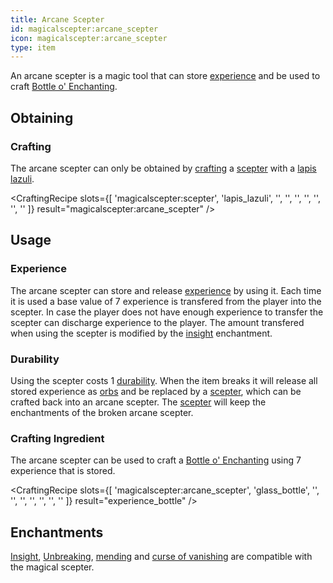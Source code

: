 ```yaml
---
title: Arcane Scepter
id: magicalscepter:arcane_scepter
icon: magicalscepter:arcane_scepter
type: item
---
```


An arcane scepter is a magic tool that can store [experience](https://minecraft.wiki/w/Experience) 
and be used to craft [Bottle o' Enchanting](https://minecraft.wiki/w/Bottle_o%27_Enchanting).


## Obtaining

### Crafting

The arcane scepter can only be obtained by [crafting](https://minecraft.wiki/w/Crafting) a [scepter](scepter) with a [lapis lazuli](https://minecraft.wiki/w/Lapis_Lazuli).

<CraftingRecipe
    slots={[
        'magicalscepter:scepter',
        'lapis_lazuli',
        '',
        '',
        '',
        '',
        '',
        '',
        ''
    ]}
    result="magicalscepter:arcane_scepter"
/>


## Usage

### Experience

The arcane scepter can store and release [experience](https://minecraft.wiki/w/Experience) by using it. 
Each time it is used a base value of 7 experience is transfered from the player into the scepter.
In case the player does not have enough experience to transfer the scepter can discharge experience to the player.
The amount transfered when using the scepter is modified by the [insight](./insight) enchantment.

### Durability

Using the scepter costs 1 [durability](https://minecraft.wiki/w/Durability). 
When the item breaks it will release all stored experience as [orbs](https://minecraft.wiki/w/Experience#Experience_orbs) 
and be replaced by a [scepter](scepter), which can be crafted back into an arcane scepter. 
The [scepter](scepter) will keep the enchantments of the broken arcane scepter.

### Crafting Ingredient

The arcane scepter can be used to craft a [Bottle o' Enchanting](https://minecraft.wiki/w/Bottle_o%27_Enchanting) using 7 experience that is stored.

<CraftingRecipe
    slots={[
        'magicalscepter:arcane_scepter',
        'glass_bottle',
        '',
        '',
        '',
        '',
        '',
        '',
        ''
    ]}
    result="experience_bottle"
/>


## Enchantments

[Insight](./insight), [Unbreaking](https://minecraft.wiki/w/Unbreaking), [mending](https://minecraft.wiki/w/Mending) 
and [curse of vanishing](https://minecraft.wiki/w/Curse_of_Vanishing) are compatible with the magical scepter.
